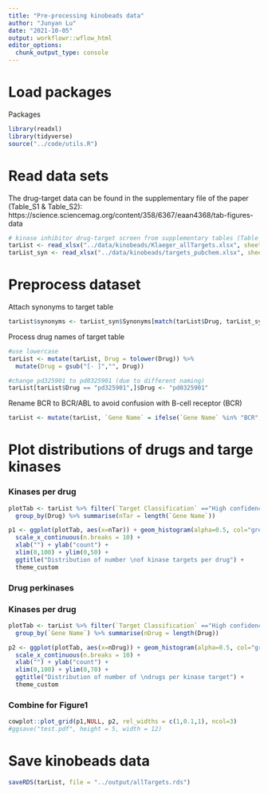 ```yaml
---
title: "Pre-processing kinobeads data"
author: "Junyan Lu"
date: "2021-10-05"
output: workflowr::wflow_html
editor_options:
  chunk_output_type: console
---
```


# Load packages

Packages
```r
library(readxl)
library(tidyverse)
source("../code/utils.R")
```

# Read data sets
The drug-target data can be found in the supplementary file of the paper (Table_S1 & Table_S2):
https://science.sciencemag.org/content/358/6367/eaan4368/tab-figures-data


```r
# kinase inhibitor drug-target screen from supplementary tables (Table_S1 & Table_S2)
tarList <- read_xlsx("../data/kinobeads/Klaeger_allTargets.xlsx", sheet = "Kinobeads")
tarList_syn <- read_xlsx("../data/kinobeads/targets_pubchem.xlsx", sheet = "Inhibitor annotation", col_names = TRUE) 
```

# Preprocess dataset

Attach synonyms to target table
```r
tarList$synonyms <- tarList_syn$Synonyms[match(tarList$Drug, tarList_syn$Drug)]
```

Process drug names of target table
```r
#use lowercase
tarList <- mutate(tarList, Drug = tolower(Drug)) %>%
  mutate(Drug = gsub("[- ]","", Drug))

#change pd325901 to pd0325901 (due to different naming)
tarList[tarList$Drug == "pd325901",]$Drug <- "pd0325901"
```

Rename BCR to BCR/ABL to avoid confusion with B-cell receptor (BCR)
```r
tarList <- mutate(tarList, `Gene Name` = ifelse(`Gene Name` %in% "BCR", "BCR/ABL", `Gene Name`))
```

# Plot distributions of drugs and targe kinases

### Kinases per drug
```r
plotTab <- tarList %>% filter(`Target Classification` =="High confidence") %>%
  group_by(Drug) %>% summarise(nTar = length(`Gene Name`))

p1 <- ggplot(plotTab, aes(x=nTar)) + geom_histogram(alpha=0.5, col="grey20") + 
  scale_x_continuous(n.breaks = 10) +
  xlab("") + ylab("count") +
  xlim(0,100) + ylim(0,50) +
  ggtitle("Distribution of number \nof kinase targets per drug") +
  theme_custom
```

### Drug perkinases

### Kinases per drug
```r
plotTab <- tarList %>% filter(`Target Classification` =="High confidence") %>%
  group_by(`Gene Name`) %>% summarise(nDrug = length(Drug))

p2 <- ggplot(plotTab, aes(x=nDrug)) + geom_histogram(alpha=0.5, col="grey20") + 
  scale_x_continuous(n.breaks = 10) +
  xlab("") + ylab("count") +
  xlim(0,100) + ylim(0,70) +
  ggtitle("Distribution of number of \ndrugs per kinase target") +
  theme_custom
```


### Combine for Figure1
```r
cowplot::plot_grid(p1,NULL, p2, rel_widths = c(1,0.1,1), ncol=3)
#ggsave("test.pdf", height = 5, width = 12)
```

# Save kinobeads data
```r
saveRDS(tarList, file = "../output/allTargets.rds")
```

